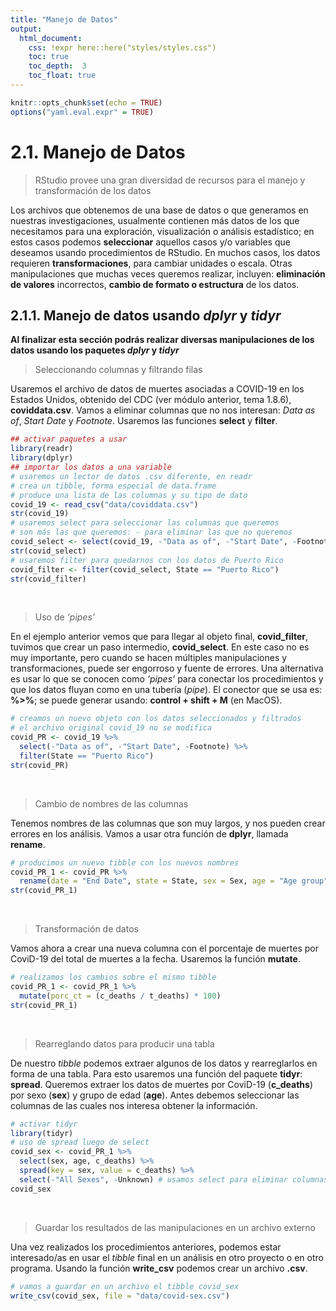 ```yaml
---
title: "Manejo de Datos"
output:
  html_document:
    css: !expr here::here("styles/styles.css")
    toc: true
    toc_depth:  3
    toc_float: true
---
```


```r
knitr::opts_chunk$set(echo = TRUE)
options("yaml.eval.expr" = TRUE)
```

# 2.1. Manejo de Datos  
> RStudio provee una gran diversidad de recursos para el manejo y transformación de los datos  

Los archivos que obtenemos de una base de datos o que generamos en nuestras investigaciones, usualmente contienen más datos de los que necesitamos para una exploración, visualización o análisis estadístico; en estos casos podemos __seleccionar__ aquellos casos y/o variables que deseamos usando procedimientos de RStudio. 
En muchos casos, los datos requieren __transformaciones__, para cambiar unidades o escala.
Otras manipulaciones que muchas veces queremos realizar, incluyen: __eliminación de valores__ incorrectos, __cambio de formato o estructura__ de los datos.

## 2.1.1. Manejo de datos usando _dplyr_ y _tidyr_  
__Al finalizar esta sección podrás realizar diversas manipulaciones de los datos usando los paquetes _dplyr_ y _tidyr_ __  

> Seleccionando columnas y filtrando filas  

Usaremos el archivo de datos de muertes asociadas a COVID-19 en los Estados Unidos, obtenido del CDC (ver módulo anterior, tema 1.8.6), __coviddata.csv__.  Vamos a eliminar columnas que no nos interesan: _Data as of_, _Start Date_ y _Footnote_.  Usaremos las funciones __select__ y __filter__.
```r
## activar paquetes a usar
library(readr)
library(dplyr)
## importar los datos a una variable
# usaremos un lector de datos .csv diferente, en readr
# crea un tibble, forma especial de data.frame
# produce una lista de las columnas y su tipo de dato
covid_19 <- read_csv("data/coviddata.csv")
str(covid_19)
# usaremos select para seleccionar las columnas que queremos
# son más las que queremos: - para eliminar las que no queremos
covid_select <- select(covid_19, -"Data as of", -"Start Date", -Footnote)
str(covid_select)
# usaremos filter para quedarnos con los datos de Puerto Rico
covid_filter <- filter(covid_select, State == "Puerto Rico")
str(covid_filter)
```
\

> Uso de _'pipes'_  

En el ejemplo anterior vemos que para llegar al objeto final, __covid_filter__, tuvimos que crear un paso intermedio, __covid_select__.  En este caso no es muy importante, pero cuando se hacen múltiples manipulaciones y transformaciones, puede ser engorroso y fuente de errores.  Una alternativa es usar lo que se conocen como _'pipes'_ para conectar los procedimientos y que los datos fluyan como en una tubería (_pipe_).  El conector que se usa es: __%>%__; se puede generar usando: __control + shift + M__ (en MacOS).
```r
# creamos un nuevo objeto con los datos seleccionados y filtrados
# el archivo original covid_19 no se modifica
covid_PR <- covid_19 %>% 
  select(-"Data as of", -"Start Date", -Footnote) %>% 
  filter(State == "Puerto Rico")
str(covid_PR)
```
\

> Cambio de nombres de las columnas  

Tenemos nombres de las columnas que son muy largos, y nos pueden crear errores en los análisis.  Vamos a usar otra función de __dplyr__, llamada __rename__.
```r
# producimos un nuevo tibble con los nuevos nombres
covid_PR_1 <- covid_PR %>% 
  rename(date = "End Date", state = State, sex = Sex, age = "Age group", c_deaths = "COVID-19 Deaths", t_deaths = "Total Deaths", p_deaths = "Pneumonia Deaths", pc_deaths = "Pneumonia and COVID-19 Deaths", i_deaths = "Influenza Deaths", pic_deaths = "Pneumonia, Influenza, or COVID-19 Deaths")
str(covid_PR_1)
```
\

> Transformación de datos  

Vamos ahora a crear una nueva columna con el porcentaje de muertes por CoviD-19 del total de muertes a la fecha.  Usaremos la función __mutate__.
```r
# realizamos los cambios sobre el mismo tibble
covid_PR_1 <- covid_PR_1 %>%
  mutate(porc_ct = (c_deaths / t_deaths) * 100)
str(covid_PR_1)
```
\

> Rearreglando datos para producir una tabla  

De nuestro _tibble_ podemos extraer algunos de los datos y rearreglarlos en forma de una tabla.  Para esto usaremos una función del paquete __tidyr__: __spread__.  Queremos extraer los datos de muertes por CoviD-19 (__c_deaths__) por sexo (__sex__) y grupo de edad (__age__).  Antes debemos seleccionar las columnas de las cuales nos interesa obtener la información.
```r
# activar tidyr
library(tidyr)
# uso de spread luego de select
covid_sex <- covid_PR_1 %>%
  select(sex, age, c_deaths) %>% 
  spread(key = sex, value = c_deaths) %>% 
  select(-"All Sexes", -Unknown) # usamos select para eliminar columnas que no nos dan información
covid_sex
```
\

> Guardar los resultados de las manipulaciones en un archivo externo  

Una vez realizados los procedimientos anteriores, podemos estar interesado/as en usar el _tibble_ final en un análisis en otro proyecto o en otro programa.  Usando la función __write_csv__ podemos crear un archivo __.csv__.
```r
# vamos a guardar en un archivo el tibble covid_sex
write_csv(covid_sex, file = "data/covid-sex.csv")
```



